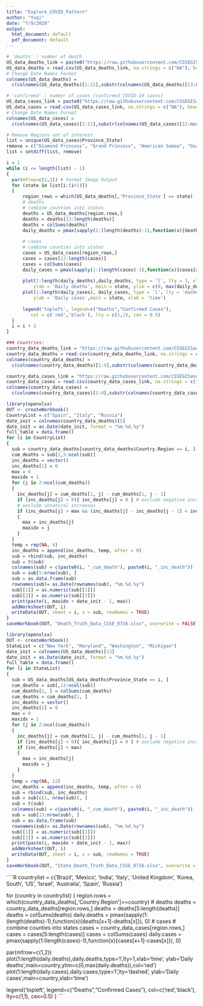 ```yaml
---
title: "Explore_COVID_Pattern"
author: "Yuqi"
date: "7/9/2020"
output:
  html_document: default
  pdf_document: default
---
```


```R
# 'deaths' : number of death
US_data_deaths_link = paste0("https://raw.githubusercontent.com/CSSEGISandData/COVID-19/master/csse_covid_19_data/csse_covid_19_time_series/time_series_covid19_deaths_US.csv")
US_data_deaths = read.csv(US_data_deaths_link, na.strings = c("NA"), header = T) 
# Change Date Names Format
colnames(US_data_deaths) = 
  c(colnames(US_data_deaths)[1:12],substr(colnames(US_data_deaths)[13:ncol(US_data_deaths)],2,20))

# 'confirmed' : number of cases (confirmed COVID-19 cases)
US_data_cases_link = paste0("https://raw.githubusercontent.com/CSSEGISandData/COVID-19/master/csse_covid_19_data/csse_covid_19_time_series/time_series_covid19_confirmed_US.csv")
US_data_cases = read.csv(US_data_cases_link, na.strings = c("NA"), header = T)
# Change Date Names Format
colnames(US_data_cases) = 
  c(colnames(US_data_cases)[1:11],substr(colnames(US_data_cases)[12:ncol(US_data_cases)],2,20))

```

```R
# Remove Regions not of interest
list = unique(US_data_cases$Province_State)
remove = c("Diamond Princess", "Grand Princess", "American Samoa", "Guam", "Northern Mariana Islands", "Virgin Islands")
list = setdiff(list, remove)

i = 1
while (i <= length(list) - 1)
{
  par(mfrow=c(2,2)) # Format Image Output
  for (state in list[i:(i+1)])
  {
      region_rows = which(US_data_deaths[,'Province_State'] == state)
      # deaths
      # combine counties into states
      deaths = US_data_deaths[region.rows,]
      deaths = deaths[13:length(deaths)]
      deaths = colSums(deaths)
      daily_deaths = pmax(sapply(1:(length(deaths)-1),function(x){deaths[x+1]-deaths[x]}),0)
      
      # cases
      # combine counties into states
      cases = US_data_cases[region_rows,]
      cases = cases[12:length(cases)]
      cases = colSums(cases)
      daily_cases = pmax(sapply(1:(length(cases)-1),function(x){cases[x+1]-cases[x]}), 0)
  
      plot(1:length(daily_deaths),daily_deaths, type = 'l', lty = 1, xlab = 'time',
          ylab = 'Daily deaths', main = state, ylim = c(0, max(daily_deaths)), col='red')
      plot(1:length(daily_cases), daily_cases, type = 'l', lty = 'dashed',
          ylab = 'Daily cases',main = state, xlab = 'time')
  
      legend('topleft', legend=c("Deaths","Confirmed Cases"),
         col = c('red','black'), lty = c(1,1), cex = 0.5)
  }
  i = i + 2
}

```

```R
### Countries:
country_data_deaths_link = "https://raw.githubusercontent.com/CSSEGISandData/COVID-19/master/csse_covid_19_data/csse_covid_19_time_series/time_series_covid19_deaths_global.csv"
country_data_deaths = read.csv(country_data_deaths_link, na.strings = c("NA"), header = T)
colnames(country_data_deaths) =
  c(colnames(country_data_deaths)[1:4],substr(colnames(country_data_deaths)[5:ncol(country_data_deaths)],2,20))

country_data_cases_link = "https://raw.githubusercontent.com/CSSEGISandData/COVID-19/master/csse_covid_19_data/csse_covid_19_time_series/time_series_covid19_confirmed_global.csv"
country_data_cases = read.csv(country_data_cases_link, na.strings = c("NA"), header = T)
colnames(country_data_cases) =
  c(colnames(country_data_cases)[1:4],substr(colnames(country_data_cases)[5:ncol(country_data_cases)],2,20))

```

```R
library(openxlsx)
OUT <- createWorkbook()
CountryList = c("Spain", "Italy", "Russia")
date_init = colnames(country_data_deaths)[5]
date_init = as.Date(date_init, format = "%m.%d.%y")
full_table = data.frame()
for (i in CountryList)
{
  sub = country_data_deaths[country_data_deaths$Country.Region == i, ]
  cum_deaths = sub[1,5:ncol(sub)]
  inc_deaths = vector()
  inc_deaths[1] = 0
  max = 0
  maxidx = 1
  for (j in 2:ncol(cum_deaths))
  {
    inc_deaths[j] = cum_deaths[1, j] - cum_deaths[1, j - 1]
    if (inc_deaths[j] < 0){ inc_deaths[j] = 0 } # exclude negative increases
    # exclude unnatural increases
    if (inc_deaths[j] > max && (inc_deaths[j] - inc_deaths[j - 1] < inc_deaths[j - 1] * 0.8))
    {
      max = inc_deaths[j]
      maxidx = j
    }
  }
  temp = rep(NA, 4)
  inc_deaths = append(inc_deaths, temp, after = 0)
  sub = rbind(sub, inc_deaths)
  sub = t(sub)
  colnames(sub) = c(paste0(i, "_cum_death"), paste0(i, "_inc_death"))
  sub = sub[5:nrow(sub), ]
  sub = as.data.frame(sub)
  rownames(sub)= as.Date(rownames(sub), "%m.%d.%y")
  sub[[1]] = as.numeric(sub[[1]])
  sub[[2]] = as.numeric(sub[[2]])
  print(paste(i, maxidx + date_init - 1, max))
  addWorksheet(OUT, i)
  writeData(OUT, sheet = i, x = sub, rowNames = TRUE)
}
saveWorkbook(OUT, "Death_Truth_Data_CSSE_0716.xlsx", overwrite = FALSE)

```

```R
library(openxlsx)
OUT <- createWorkbook()
StateList = c("New York", "Maryland", "Washington", "Michigan")
date_init = colnames(US_data_deaths)[13]
date_init = as.Date(date_init, format = "%m.%d.%y")
full_table = data.frame()
for (i in StateList)
{
  sub = US_data_deaths[US_data_deaths$Province_State == i, ]
  cum_deaths = sub[,13:ncol(sub)]
  cum_deaths[1, ] = colSums(cum_deaths)
  cum_deaths = cum_deaths[1, ]
  inc_deaths = vector()
  inc_deaths[1] = 0
  max = 0
  maxidx = 1
  for (j in 2:ncol(cum_deaths))
  {
    inc_deaths[j] = cum_deaths[1, j] - cum_deaths[1, j - 1]
    if (inc_deaths[j] < 0){ inc_deaths[j] = 0 } # exclude negative increases
    if (inc_deaths[j] > max)
    {
      max = inc_deaths[j]
      maxidx = j
    }
  }
  temp = rep(NA, 12)
  inc_deaths = append(inc_deaths, temp, after = 0)
  sub = rbind(sub, inc_deaths)
  sub = sub[c(1, nrow(sub)), ]
  sub = t(sub)
  colnames(sub) = c(paste0(i, "_cum_death"), paste0(i, "_inc_death"))
  sub = sub[13:nrow(sub), ]
  sub = as.data.frame(sub)
  rownames(sub)= as.Date(rownames(sub), "%m.%d.%y")
  sub[[1]] = as.numeric(sub[[1]])
  sub[[2]] = as.numeric(sub[[2]])
  print(paste(i, maxidx + date_init - 1, max))
  addWorksheet(OUT, i)
  writeData(OUT, sheet = i, x = sub, rowNames = TRUE)
}
saveWorkbook(OUT, "State_Death_Truth_Data_CSSE_0716.xlsx", overwrite = FALSE)
```


````R
countrylist = c('Brazil', 'Mexico', 'India', 'Italy', 'United Kingdom', 'Korea, South', 'US', 'Israel', 'Australia', 'Spain', 'Russia')

for (country in countrylist)
{
  region.rows = which(country_data_deaths[,'Country.Region']==country)
  # deaths
  deaths = country_data_deaths[region.rows,]
  deaths = deaths[5:length(deaths)]
  deaths = colSums(deaths)
  daily.deaths = pmax(sapply(1:(length(deaths)-1),function(x){deaths[x+1]-deaths[x]}), 0)
  # cases
  # combine counties into states
  cases = country_data_cases[region.rows,]
  cases = cases[5:length(cases)]
  cases = colSums(cases)
  daily.cases = pmax(sapply(1:(length(cases)-1),function(x){cases[x+1]-cases[x]}), 0)
  
  par(mfrow=c(1,2))
  plot(1:length(daily.deaths),daily.deaths,type='l',lty=1,xlab='time',
       ylab='Daily deaths',main=country,ylim=c(0,max(daily.deaths)),col='red')
  plot(1:length(daily.cases),daily.cases,type='l',lty='dashed',
       ylab='Daily cases',main=country,xlab='time')
  
  legend('topleft', legend=c("Deaths","Confirmed Cases"),
         col=c('red','black'), lty=c(1,1), cex=0.5)
}
```

